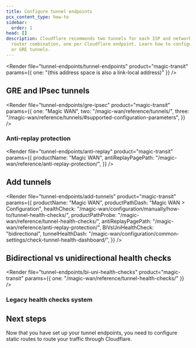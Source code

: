 ```yaml
---
title: Configure tunnel endpoints
pcx_content_type: how-to
sidebar:
  order: 1
head: []
description: Cloudflare recommends two tunnels for each ISP and network location
  router combination, one per Cloudflare endpoint. Learn how to configure IPsec
  or GRE tunnels.
---
```



<Render
	file="tunnel-endpoints/tunnel-endpoints"
	product="magic-transit"
	params={{ one: "(this address space is also a link-local address)" }}
/>

## GRE and IPsec tunnels

<Render
	file="tunnel-endpoints/gre-ipsec"
	product="magic-transit"
	params={{
		one: "Magic WAN",
		two: "/magic-wan/reference/tunnels/",
		three: "/magic-wan/reference/tunnels/#supported-configuration-parameters",
	}}
/>

### Anti-replay protection

<Render
	file="tunnel-endpoints/anti-replay"
	product="magic-transit"
	params={{
		productName: "Magic WAN",
		antiReplayPagePath: "/magic-wan/reference/anti-replay-protection/",
	}}
/>

## Add tunnels

<Render
	file="tunnel-endpoints/add-tunnels"
	product="magic-transit"
	params={{
		productName: "Magic WAN",
		productPathDash: "Magic WAN > Configuration",
		healthCheck:
			"/magic-wan/configuration/manually/how-to/tunnel-health-checks/",
		productPathProbe: "/magic-wan/reference/tunnel-health-checks/",
		antiReplayPagePath: "/magic-wan/reference/anti-replay-protection/",
		BiVsUniHealthCheck: "bidirectional",
		tunnelHealthDash:
			"/magic-wan/configuration/common-settings/check-tunnel-health-dashboard/",
	}}
/>

## Bidirectional vs unidirectional health checks

<Render
	file="tunnel-endpoints/bi-uni-health-checks"
	product="magic-transit"
	params={{ one: "/magic-wan/reference/tunnel-health-checks/" }}
/>

### Legacy health checks system

<Render file="legacy-hc-system" product="magic-transit" />

## Next steps

Now that you have set up your tunnel endpoints, you need to configure <GlossaryTooltip term="static route" link="/magic-wan/configuration/manually/how-to/configure-static-routes/">static routes</GlossaryTooltip> to route your traffic through Cloudflare.
